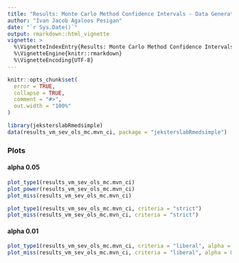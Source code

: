 ```yaml
---
title: "Results: Monte Carlo Method Confidence Intervals - Data Generated from a Nonnormal Distribution (Vale and Maurelli (1983) - Skewness = 3, Kurtosis = 21) - Complete Data - Ordinary Least Squares Estimates and Standard Errors"
author: "Ivan Jacob Agaloos Pesigan"
date: "`r Sys.Date()`"
output: rmarkdown::html_vignette
vignette: >
  %\VignetteIndexEntry{Results: Monte Carlo Method Confidence Intervals - Data Generated from a Nonnormal Distribution (Vale and Maurelli (1983) - Skewness = 3, Kurtosis = 21) - Complete Data - Ordinary Least Squares Estimates and Standard Errors}
  %\VignetteEngine{knitr::rmarkdown}
  %\VignetteEncoding{UTF-8}
---
```


```r
knitr::opts_chunk$set(
  error = TRUE,
  collapse = TRUE,
  comment = "#>",
  out.width = "100%"
)
```

```r
library(jeksterslabRmedsimple)
data(results_vm_sev_ols_mc.mvn_ci, package = "jeksterslabRmedsimple")
```

### Plots

#### alpha 0.05

```r
plot_type1(results_vm_sev_ols_mc.mvn_ci)
plot_power(results_vm_sev_ols_mc.mvn_ci)
plot_miss(results_vm_sev_ols_mc.mvn_ci)
```

```r
plot_type1(results_vm_sev_ols_mc.mvn_ci, criteria = "strict")
plot_miss(results_vm_sev_ols_mc.mvn_ci, criteria = "strict")
```

#### alpha 0.01

```r
plot_type1(results_vm_sev_ols_mc.mvn_ci, criteria = "liberal", alpha = 0.01)
plot_miss(results_vm_sev_ols_mc.mvn_ci, criteria = "liberal", alpha = 0.01)
```
